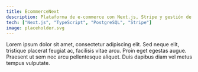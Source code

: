 ```yaml
---
title: EcommerceNext
description: Plataforma de e-commerce con Next.js, Stripe y gestión de inventario en tiempo real
tech: ["Next.js", "TypeScript", "PostgreSQL", "Stripe"]
image: placeholder.svg
---
```

Lorem ipsum dolor sit amet, consectetur adipiscing elit. Sed neque elit, tristique placerat feugiat ac, facilisis vitae arcu. Proin eget egestas augue. Praesent ut sem nec arcu pellentesque aliquet. Duis dapibus diam vel metus tempus vulputate.